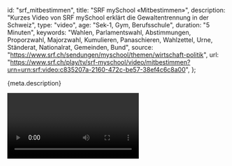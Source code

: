 
  id: "srf_mitbestimmen",
  title: "SRF mySchool «Mitbestimmen»",
  description:
    "Kurzes Video von SRF mySchool erklärt die Gewaltentrennung in der Schweiz",
  type: "video",
  age: "Sek-1, Gym, Berufsschule",
  duration: "5 Minuten",
  keywords:
    "Wahlen, Parlamentswahl, Abstimmungen, Proporzwahl, Majorzwahl, Kumulieren, Panaschieren, Wahlzettel, Urne, Ständerat, Nationalrat, Gemeinden, Bund",
  source: "https://www.srf.ch/sendungen/myschool/themen/wirtschaft-politik",
  url:
    "https://www.srf.ch/play/tv/srf-myschool/video/mitbestimmen?urn=urn:srf:video:c835207a-2160-472c-be57-38ef4c6c8a00",
};

<Ref title={meta.title} source={meta.source} duration={meta.duration}>
  <p>{meta.description}</p>
  <Video url={meta.url} />
</Ref>
